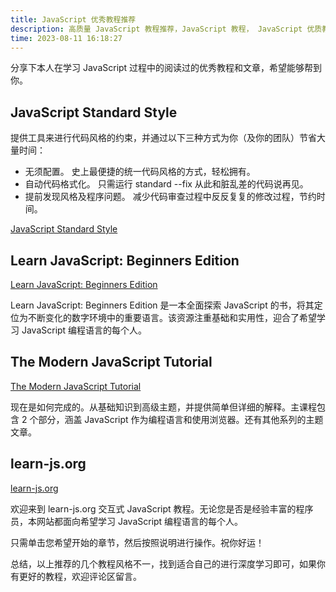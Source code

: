```yaml
---
title: JavaScript 优秀教程推荐
description: 高质量 JavaScript 教程推荐，JavaScript 教程， JavaScript 优质教程, JavaScript 入门教程.
time: 2023-08-11 16:18:27
---
```


分享下本人在学习 JavaScript 过程中的阅读过的优秀教程和文章，希望能够帮到你。

## JavaScript Standard Style

提供工具来进行代码风格的约束，并通过以下三种方式为你（及你的团队）节省大量时间：

- 无须配置。 史上最便捷的统一代码风格的方式，轻松拥有。
- 自动代码格式化。 只需运行 standard --fix 从此和脏乱差的代码说再见。
- 提前发现风格及程序问题。 减少代码审查过程中反反复复的修改过程，节约时间。

[JavaScript Standard Style](https://standardjs.com/readme-zhcn)

## Learn JavaScript: Beginners Edition

[Learn JavaScript: Beginners Edition](https://javascript.sumankunwar.com.np/en/Preface.html)

Learn JavaScript: Beginners Edition 是一本全面探索 JavaScript 的书，将其定位为不断变化的数字环境中的重要语言。该资源注重基础和实用性，迎合了希望学习 JavaScript 编程语言的每个人。

## The Modern JavaScript Tutorial

[The Modern JavaScript Tutorial](https://javascript.info/)

现在是如何完成的。从基础知识到高级主题，并提供简单但详细的解释。主课程包含 2 个部分，涵盖 JavaScript 作为编程语言和使用浏览器。还有其他系列的主题文章。

## learn-js.org

[learn-js.org](https://www.learn-js.org/)

欢迎来到 learn-js.org 交互式 JavaScript 教程。无论您是否是经验丰富的程序员，本网站都面向希望学习 JavaScript 编程语言的每个人。

只需单击您希望开始的章节，然后按照说明进行操作。祝你好运！

总结，以上推荐的几个教程风格不一，找到适合自己的进行深度学习即可，如果你有更好的教程，欢迎评论区留言。

